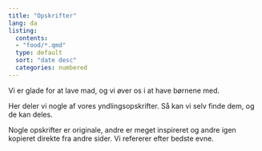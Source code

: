 ```yaml
---
title: "Opskrifter"
lang: da
listing:
  contents:
  - "food/*.qmd"
  type: default
  sort: "date desc"
  categories: numbered
---
```


::: topbr

Vi er glade for at lave mad, og vi øver os i at have børnene med.

Her deler vi nogle af vores yndlingsopskrifter. Så kan vi selv finde dem, og de kan deles.

Nogle opskrifter er originale, andre er meget inspireret og andre igen kopieret direkte fra andre sider. Vi refererer efter bedste evne.
:::
